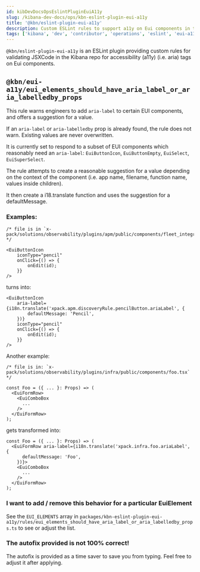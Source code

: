 ```yaml
---
id: kibDevDocsOpsEslintPluginEuiA11y
slug: /kibana-dev-docs/ops/kbn-eslint-plugin-eui-a11y
title: '@kbn/eslint-plugin-eui-a11y'
description: Custom ESLint rules to support a11y on Eui components in the Kibana repository
tags: ['kibana', 'dev', 'contributor', 'operations', 'eslint', 'eui-a11y']
---
```


`@kbn/eslint-plugin-eui-a11y` is an ESLint plugin providing custom rules for validating JSXCode in the Kibana repo for accessibility (a11y) (i.e. aria) tags on Eui components.

## `@kbn/eui-a11y/eui_elements_should_have_aria_label_or_aria_labelledby_props`

This rule warns engineers to add `aria-label` to certain EUI components, and offers a suggestion for a value.

If an `aria-label` or `aria-labelledby` prop is already found, the rule does not warn. Existing values are never overwritten.

It is currently set to respond to a subset of EUI components which reasonably need an `aria-label`: `EuiButtonIcon`, `EuiButtonEmpty`, `EuiSelect`, `EuiSuperSelect`.

The rule attempts to create a reasonable suggestion for a value depending on the context of the component (i.e. app name, filename, function name, values inside children).

It then create a i18.translate function and uses the suggestion for a defaultMessage.

### Examples:

```
/* file is in `x-pack/solutions/observability/plugins/apm/public/components/fleet_integration/apm_agents/runtime_attachment/discovery_rule.tsx` */

<EuiButtonIcon
    iconType="pencil"
    onClick={() => {
        onEdit(id);
    }}
/>
```

turns into:

```
<EuiButtonIcon
    aria-label={i18n.translate('xpack.apm.discoveryRule.pencilButton.ariaLabel', {
        defaultMessage: 'Pencil',
    })}
    iconType="pencil"
    onClick={() => {
        onEdit(id);
    }}
/>
```

Another example:

```
/* file is in: `x-pack/solutions/observability/plugins/infra/public/components/foo.tsx` */

const Foo = ({ ... }: Props) => (
  <EuiFormRow>
    <EuiComboBox
      ...
    />
  </EuiFormRow>
);
```

gets transformed into:

```
const Foo = ({ ... }: Props) => (
  <EuiFormRow aria-label={i18n.translate('xpack.infra.foo.ariaLabel', {
      defaultMessage: 'Foo',
    })}>
    <EuiComboBox
      ...
    />
  </EuiFormRow>
);
```

### I want to add / remove this behavior for a particular EuiElement

See the `EUI_ELEMENTS` array in `packages/kbn-eslint-plugin-eui-a11y/rules/eui_elements_should_have_aria_label_or_aria_labelledby_props.ts` to see or adjust the list.

### The autofix provided is not 100% correct!

The autofix is provided as a time saver to save you from typing. Feel free to adjust it after applying.
